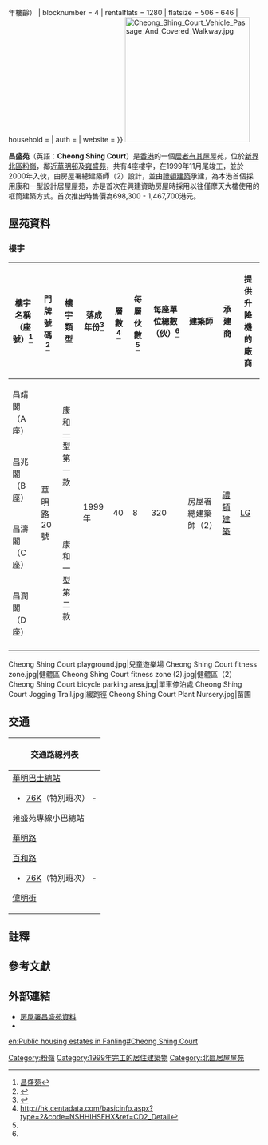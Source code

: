 {{HKPublicHousing
| housename = 昌盛苑
| authority =
| photo = HK_CheongShingCourt.JPG
| phototitle = 
| district = 北區
| type = 3
| year = 2000年（{{#expr:{{Currentyear}} - 2000}}年樓齡）
| blocknumber = 4
| rentalflats = 1280
| flatsize = 506 - 646
| household = 
| auth = 
| website = 
}}
[[File:Cheong_Shing_Court_Vehicle_Passage_And_Covered_Walkway.jpg|250px]]

'''昌盛苑'''（英語：'''Cheong Shing Court'''）是[[香港|香港]]的一個[[居者有其屋|居者有其屋]]屋苑，位於[[新界|新界]][[北區_(香港)|北區]][[粉嶺|粉嶺]]，鄰近[[華明邨|華明邨]]及[[雍盛苑|雍盛苑]]，共有4座樓宇，在1999年11月尾竣工，並於2000年入伙，由房屋署總建築師（2）設計，並由[[禮頓建築|禮頓建築]]承建，為本港首個採用康和一型設計居屋屋苑，亦是首次在興建資助房屋時採用以往僅摩天大樓使用的框筒建築方式。首次推出時售價為698,300 - 1,467,700港元。

== 屋苑資料 ==

=== 樓宇 ===
{| class="wikitable" style="text-align: center"
|-
! 樓宇名稱（座號）<ref>[http://www.housingauthority.gov.hk/b5/interactivemap/court/0,,3-0-1_5631,00.html 昌盛苑]</ref> !! 門牌號碼 <ref>{{Cite web |url=http://hk.centadata.com/Result.aspx?search=%E6%98%8C%E7%9B%9B |title=存档副本 |accessdate=2019-12-23 |archive-date=2019-12-23 |archive-url=https://web.archive.org/web/20191223091052/http://hk.centadata.com/Result.aspx%3Fsearch%3D%25E6%2598%258C%25E7%259B%259B |dead-url=no }}</ref> !! 樓宇類型 !! 落成年份<ref>{{Cite web |url=http://www.rvd.gov.hk/doc/tc/nt_201504.pdf |title=存档副本 |accessdate=2017-01-30 |archive-date=2015-08-24 |archive-url=https://web.archive.org/web/20150824020009/http://www.rvd.gov.hk/doc/tc/nt_201504.pdf |dead-url=no }}</ref> !! 層數 <ref name=":0">http://hk.centadata.com/basicinfo.aspx?type=2&code=NSHHIHSEHX&ref=CD2_Detail</ref>
!每層伙數<ref name=":0" />
!每座單位總數（伙）<ref name=":0" /> 
!建築師
!承建商
!提供升降機的廠商
|-
| 昌靖閣（A座）{{Notetag|實際上是同一幢建築|name=靖兆}}
| rowspan="4" | 華明路20號
| rowspan="2" | [[康和型大廈|康和一型]]第一款
| rowspan="4" | 1999年
| rowspan="4" | 40
| rowspan="4" |8
| rowspan="4" |320
| rowspan="4" |房屋署總建築師（2）
| rowspan="4" |[[禮頓建築|禮頓建築]]
| rowspan="4" |[[LG集團|LG]]
|-
| 昌兆閣（B座）{{Notetag|name=靖兆}}
|-
| 昌濤閣（C座）{{Notetag|實際上是同一幢建築|name=濤潤}}
| rowspan="2" | 康和一型第二款
|-
| 昌潤閣（D座）{{Notetag|name=濤潤}}
|-
|}

<gallery>
Cheong Shing Court playground.jpg|兒童遊樂場
Cheong Shing Court fitness zone.jpg|健體區
Cheong Shing Court fitness zone (2).jpg|健體區（2）
Cheong Shing Court bicycle parking area.jpg|單車停泊處
Cheong Shing Court Jogging Trail.jpg|緩跑徑
Cheong Shing Court Plant Nursery.jpg|苗圃
</gallery>

==交通==
{| class="mw-collapsible mw-collapsed wikitable" style="margin: 0 auto; width: auto;" 
! 交通路線列表
|-
|
;[[華明巴士總站|華明巴士總站]]
*[[九龍巴士76K線|76K]]（特別班次） - {{HK Bus Route KLNT|76K|special}}
{{九龍新界巴士簡單列表|70K|73|73A|78|270A|270B|270P|273|273A|273S|277X|278P|278X|N73|T277}}
{{過海隧道巴士簡單列表|373|678|978}}
{{大嶼山巴士簡單列表|E43}}

;雍盛苑專線小巴總站
{{新界專線小巴簡單列表|501A}}

;[[華明路|華明路]]
{{九龍新界巴士簡單列表|70K|73|73A|273|273A|273D|273S|277X}}
{{過海隧道巴士簡單列表|978}}
{{大嶼山巴士簡單列表|E43}}
{{新界專線小巴簡單列表|501A|502}}
{{新界居民巴士簡單列表|NR10|NR11|NR12}}

;[[百和路|百和路]]
*[[九龍巴士76K線|76K]]（特別班次） - {{HK Bus Route KLNT|76K|special}}
{{九龍新界巴士簡單列表|70K|73|73A|270A|270B|270P|270S|273|273A|273D|273S|277P|277X|278P|278X|279X|N73|T270|T277}}
{{過海隧道巴士簡單列表|373|678|978|N373}}
{{大嶼山巴士簡單列表|A43|N42A}}
{{新界專線小巴簡單列表|501K|501S}}

;[[偉明街|偉明街]]
{{新界專線小巴簡單列表|501K}}
|}

== 註釋 ==
{{NoteFoot}}
== 參考文獻 ==
{{Reflist}}

== 外部連結 ==
{{Commonscat|Cheong Shing Court}}
* [http://www.housingauthority.gov.hk/tc/global-elements/estate-locator/detail.html?propertyType=2&id=3119 房屋署昌盛苑資料] {{Wayback|url=http://www.housingauthority.gov.hk/tc/global-elements/estate-locator/detail.html?propertyType=2&id=3119|date=20150908013111}}
*{{cite web|archiveurl=https://web.archive.org/web/20021201154049/http://www.cheongshingcourt.com.hk/content/main.asp|url=http://www.cheongshingcourt.com.hk/content/main.asp|title=昌盛苑網站|publisher=iurban|archivedate=2002-12-01|language=zh-hk|access-date=2019-08-03|dead-url=yes}}

{{北區居屋屋苑}}

{{DEFAULTSORT:Cheong Shing Court}}
[[Category:粉嶺|Category:粉嶺]]
[[Category:1999年完工的居住建築物|Category:1999年完工的居住建築物]]
[[Category:北區居屋屋苑|Category:北區居屋屋苑]]
[[en:Public_housing_estates_in_Fanling#Cheong_Shing_Court|en:Public housing estates in Fanling#Cheong Shing Court]]